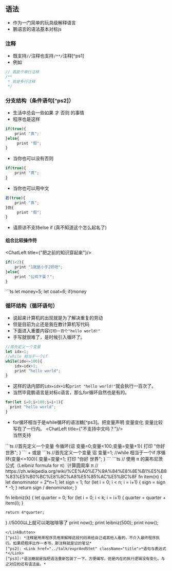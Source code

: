 
## 语法
+ 作为一门简单的玩具级解释语言
+ 鹏语言的语法基本对标js
### 注释
+ 既支持`//`注释也支持`/**/`注释[^ps1]
+ 例如
```ts
// 我是个单行注释
/**
 * 我是多行注释
 */
```
### 分支结构（条件语句[^ps2]）
+ 生活中总会一些如果 才 否则 的事情
+ 程序也是这样
```ts
if(true){
    print "真";
}else{
     print "假"; 
}
```
+ 当你也可以没有否则
```ts
if(true){
    print "真";
}
```
+ 当你也可以用中文
```ts
若(true){
    print "真";
}则{
     print "假"; 
}
```
+ 请原谅不支持else if (真不知道这个怎么起名了)
#### 组合比较操作符
<ChatLeft title={"把之前的知识穿起来"}/>
<LinkButton title="组合比较操作符" href="../wasm">
```ts
if(1<2){
    print "1就是小于2好吧";
}else{
    print "公鸡下蛋？";
}
```
</LinkButton>
<ChatLeft title={"多穿一些"}/>
<LinkButton title="组合比较操作符" href="./wasm">
```ts
let money=5;
let coat=6;
if(money<coat){
    print "鞋儿破 帽儿破 身上的袈裟破";
}else{
    print "棉大衣真暖和";
}
```
</LinkButton>

### 循环结构（循环语句）
+ 说起来计算机的出现就是为了解决重复的劳动
+ 但是目前为止还是我在教计算机写代码 
+ 下面进入重要内容`打印一百个"hello world!"`
+ 手写就很难了，是时候引入循环了。
```ts
//首先定义一个变量
let idx=1;
//while 相当于一个if
while(idx<=100){
    idx=idx+1;
    print "hello world";
}
```
+ 这样的话内部的`idx=idx+1`和`print "hello world!"`就会执行一百次了。
+ 当然毕竟鹏语言是对标c语言，那么for循环自然也是有的。
```ts
for(let i=0;i<100;i=i+1){
  print "hello world";
}
```
+ for循环相当于是while循环的语法糖[^ps3]。把变量声明 变量变化 变量比较写在了一行内。
<ChatLeft title={"不支持中文吗？"}/>
  <div class="chat chat-end">
  <div class="chat-bubble">当然支持</div>
</div>
```ts
//首先定义一个变量
令循环(诏 变量=0;变量<100;变量=变量+1){
  打印 "你好世界";
}
```
+ 或是
```ts
//首先定义一个变量
诏 变量=1;
//while 相当于一个if
序循环(变量<=100){
    变量=变量+1;
    打印 "你好 世界";
}
```
<ChatLeft title={"现在我们把之前所有内容穿起来，玩个大活！"}/>
<LinkButton title="计算圆周率" href="../wasm">
```ts
// 使用 π 的莱布尼茨公式（Leibniz formula for π）计算圆周率 π
// https://zh.wikipedia.org/wiki/%CE%A0%E7%9A%84%E8%8E%B1%E5%B8%83%E5%B0%BC%E8%8C%A8%E5%85%AC%E5%BC%8F
fn item(n) {
	let denominator = 2*n+1;
	let sign = 1;
	for (let i = 0; i < n; i = i+1) {
		sign = sign * -1;
	}
	return sign / denominator;
}

fn leibniz(k) {
	let quarter = 0;
	for (let i = 0; i < k; i = i+1) {
		quarter = quarter + item(i);
	}

	return 4*quarter;
}
//5000以上就可以喝咖啡等了
print now();
print leibniz(500);
print now();
```
</LinkButton>
[^ps1]: *注释是用来程序员用来解释这段代码来给自己或其他人看的，不介入最终程序执行。如果把程序比作一本书，那注释就是记的笔记*
[^ps2]: <Link href="../talk/exprAndStmt" className="title">*语句与表达式*</Link>
[^ps3]:*语法糖就是指把语法重新包装了一下，方便编写，但是内在的执行逻辑没有变化。与之对应的还有语法盐。*